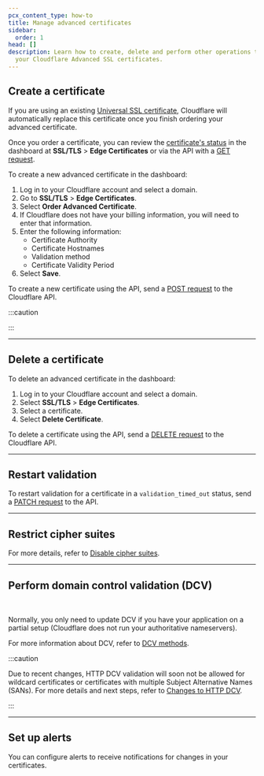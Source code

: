 ```yaml
---
pcx_content_type: how-to
title: Manage advanced certificates
sidebar:
  order: 1
head: []
description: Learn how to create, delete and perform other operations to manage
  your Cloudflare Advanced SSL certificates.
---
```



## Create a certificate

If you are using an existing [Universal SSL certificate](/ssl/edge-certificates/universal-ssl/), Cloudflare will automatically replace this certificate once you finish ordering your advanced certificate.

Once you order a certificate, you can review the [certificate's status](/ssl/reference/certificate-statuses/) in the dashboard at **SSL/TLS** > **Edge Certificates** or via the API with a [GET request](/api/operations/certificate-packs-list-certificate-packs).

<Tabs syncKey="dashPlusAPI"> <TabItem label="Dashboard">

To create a new advanced certificate in the dashboard:

1. Log in to your Cloudflare account and select a domain.
2. Go to **SSL/TLS** > **Edge Certificates**.
3. Select **Order Advanced Certificate**.
4. If Cloudflare does not have your billing information, you will need to enter that information.
5. Enter the following information:
   - Certificate Authority
   - Certificate Hostnames
   - Validation method
   - Certificate Validity Period
6. Select **Save**.

</TabItem> <TabItem label="API">

To create a new certificate using the API, send a [POST request](/api/operations/certificate-packs-order-advanced-certificate-manager-certificate-pack) to the Cloudflare API.

</TabItem> </Tabs>

:::caution

<Render file="acm-ca-hostnames-conditions" />

:::

---

## Delete a certificate

<Tabs syncKey="dashPlusAPI"> <TabItem label="Dashboard">

To delete an advanced certificate in the dashboard:

1. Log in to your Cloudflare account and select a domain.
2. Select **SSL/TLS** > **Edge Certificates**.
3. Select a certificate.
4. Select **Delete Certificate**.

</TabItem> <TabItem label="API">

To delete a certificate using the API, send a [DELETE request](/api/operations/certificate-packs-delete-advanced-certificate-manager-certificate-pack) to the Cloudflare API.

</TabItem> </Tabs>

---

## Restart validation

To restart validation for a certificate in a `validation_timed_out` status, send a [PATCH request](/api/operations/certificate-packs-restart-validation-for-advanced-certificate-manager-certificate-pack) to the API.

---

## Restrict cipher suites

<Render file="cipher-suites-definition" />

For more details, refer to [Disable cipher suites](/ssl/edge-certificates/additional-options/cipher-suites/customize-cipher-suites/).

---

## Perform domain control validation (DCV)

<Render file="dcv-definition" /> <br />

Normally, you only need to update DCV if you have your application on a partial setup (Cloudflare does not run your authoritative nameservers).

For more information about DCV, refer to [DCV methods](/ssl/edge-certificates/changing-dcv-method/).

:::caution

Due to recent changes, HTTP DCV validation will soon not be allowed for wildcard certificates or certificates with multiple Subject Alternative Names (SANs). For more details and next steps, refer to [Changes to HTTP DCV](/ssl/reference/migration-guides/dcv-update/).

:::

---

## Set up alerts

You can configure alerts to receive notifications for changes in your certificates.

<AvailableNotifications
	product="SSL/TLS"
	notificationFilter="Advanced Certificate Alert"
/>

<Render file="get-started" product="notifications" />
